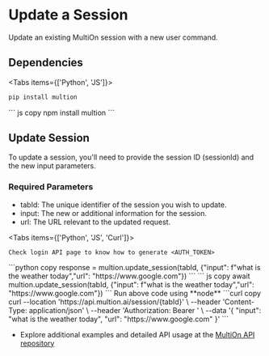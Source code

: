 # Update a Session

Update an existing MultiOn session with a new user command.

## Dependencies

 
<Tabs items={['Python', 'JS']}>
  <Tab>
  ```python copy
  pip install multion
  ```
  </Tab>
  <Tab>
  ``` js copy 
  npm install multion
  ```
  </Tab>
</Tabs>

## Update Session

To update a session, you'll need to provide the session ID (sessionId) and the new input parameters.

### Required Parameters
- tabId: The unique identifier of the session you wish to update.
- input: The new or additional information for the session.
- url: The URL relevant to the updated request.


<Tabs items={['Python', 'JS', 'Curl']}>
  <Tab>
  ```curl copy
  Check login API page to know how to generate <AUTH_TOKEN>
  ```
  </Tab>
  <Tab>
  ```python copy
    response = multion.update_session(tabId, {"input": f"what is the weather today","url": "https://www.google.com"})
  ```
  </Tab>
  <Tab>
  ``` js copy 
    await multion.update_session(tabId, {"input": f"what is the weather today","url": "https://www.google.com"})
  ```
<Callout type="info" emoji="ℹ️">
 Run above code using **node**
</Callout>
  </Tab>
  <Tab>
  ```curl copy
curl --location 'https://api.multion.ai/session/{tabId}' \
--header 'Content-Type: application/json' \
--header 'Authorization: Bearer <AUTH_TOKEN>' \
--data '{
    "input": "what is the weather today",
    "url": "https://www.google.com"
}'
  ```
  </Tab>
</Tabs>

- Explore additional examples and detailed API usage at the [MultiOn API repository](https://github.com/MULTI-ON/api)


